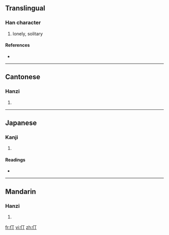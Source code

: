 {{see|停}}
==Translingual==

===Han character===
{{Han char|rn=9|rad=人|as=02|sn=4|four=2122<sub>0</sub>|canj=人一弓 (OMN)}}

# lonely, solitary

====References====
* {{Han ref|kx=0091.110|dkj=00351|dj=0193.030|hdz=10108.010|uh=4EC3|ud=20163|bh=A4B1|bd=42161}}

----

==Cantonese==

===Hanzi===
{{yue-hanzi|jyut=|y=ding1}}

# {{defn|Cantonese}}

----

==Japanese==

===Kanji===
{{ja-kanji|grade=|rs=人02}}

# {{defn|Japanese}}

====Readings====
* {{ja-readings|on=[[てい]] (tei)|kun=}}

----

==Mandarin==

===Hanzi===
{{cmn-hanzi|pin=[[dīng]] ([[ding1]])|wg=ting<sup>1</sup>}}

# {{defn|Mandarin}}

[[fr:仃]]
[[vi:仃]]
[[zh:仃]]